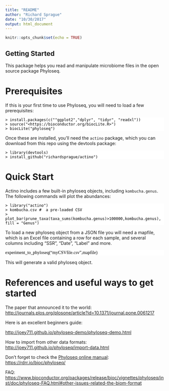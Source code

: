 ```yaml
---
title: "README"
author: "Richard Sprague"
date: "10/30/2017"
output: html_document
---
```


```r
knitr::opts_chunk$set(echo = TRUE)
```

## Getting Started

This package helps you read and manipulate microbiome files in the open source package Phyloseq.

# Prerequisites 

If this is your first time to use Phyloseq, you will need to load a few prerequisites: 

<div markdown="1" style="-webkit-print-color-adjust: exact; color: rgb(0, 0, 0); font-family: Georgia, Times, sans-serif; font-size: 14px; font-style: normal; font-variant-caps: normal; font-weight: normal; letter-spacing: normal; orphans: auto; text-align: start; text-indent: 0px; text-transform: none; white-space: normal; widows: auto; word-spacing: 0px; -webkit-text-size-adjust: auto; -webkit-text-stroke-width: 0px; background-color: rgb(255, 255, 255);">
    
    
    > install.packages(c(""ggplot2","dplyr", "tidyr", "readxl"))
    > source("<https://bioconductor.org/biocLite.R>")
    > biocLite("phyloseq")

</div>

Once these are installed, you’ll need the `actino` package, which you can download from this repo using the devtools package:

<div markdown="1" style="-webkit-print-color-adjust: exact; color: rgb(0, 0, 0); font-family: Georgia, Times, sans-serif; font-size: 14px; font-style: normal; font-variant-caps: normal; font-weight: normal; letter-spacing: normal; orphans: auto; text-align: start; text-indent: 0px; text-transform: none; white-space: normal; widows: auto; word-spacing: 0px; -webkit-text-size-adjust: auto; -webkit-text-stroke-width: 0px; background-color: rgb(255, 255, 255);">
    
    > library(devtools)
    > install_github("richardsprague/actino")
    
</div>

# Quick Start

Actino includes a few built-in phyloseq objects, including ```kombucha.genus```. The following commands will plot the abundances:

<div markdown="1" style="-webkit-print-color-adjust: exact; color: rgb(0, 0, 0); font-family: Georgia, Times, sans-serif; font-size: 14px; font-style: normal; font-variant-caps: normal; font-weight: normal; letter-spacing: normal; orphans: auto; text-align: start; text-indent: 0px; text-transform: none; white-space: normal; widows: auto; word-spacing: 0px; -webkit-text-size-adjust: auto; -webkit-text-stroke-width: 0px; background-color: rgb(255, 255, 255);">

    > library("actino")
    > kombucha.csv #  a pre-loaded CSV 
    > plot_bar(prune_taxa(taxa_sums(kombucha.genus)>100000,kombucha.genus), fill = "Genus")
  
</div>

To load a new phyloseq object from a JSON file you will need a mapfile, which is an Excel file containing a row for each sample, and several columns including "SSR", "Date", "Label" and more.

<div markdown="1" style="-webkit-print-color-adjust: exact; color: rgb(0, 0, 0); font-family: Georgia, Times, sans-serif; font-size: 14px; font-style: normal; font-variant-caps: normal; font-weight: normal; letter-spacing: normal; orphans: auto; text-align: start; text-indent: 0px; text-transform: none; white-space: normal; widows: auto; word-spacing: 0px; -webkit-text-size-adjust: auto; -webkit-text-stroke-width: 0px; background-color: rgb(255, 255, 255);">

  experiment_to_phyloseq("myCSVfile.csv",mapfile)

</div>

This will generate a valid phyloseq object.

# References and useful ways to get started


The paper that announced it to the world: <http://journals.plos.org/plosone/article?id=10.1371/journal.pone.0061217>

Here is an excellent beginners guide:


<http://joey711.github.io/phyloseq-demo/phyloseq-demo.html>  


How to import from other data formats: <http://joey711.github.io/phyloseq/import-data.html>

Don’t forget to check the [Phyloseq online manual](https://rdrr.io/bioc/phyloseq/): <https://rdrr.io/bioc/phyloseq/>

  


FAQ: <https://www.bioconductor.org/packages/release/bioc/vignettes/phyloseq/inst/doc/phyloseq-FAQ.html#other-issues-related-the-biom-format>

